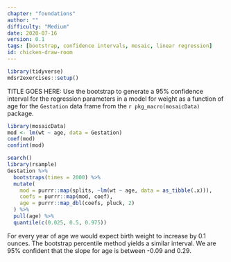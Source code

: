```yaml
---
chapter: "foundations"
author: ""
difficulty: "Medium"
date: 2020-07-16 
version: 0.1
tags: [bootstrap, confidence intervals, mosaic, linear regression]
id: chicken-draw-room
---
```


```r
library(tidyverse)
mdsr2exercises::setup()
```

TITLE GOES HERE: Use the bootstrap to generate a 95% confidence interval for the regression parameters in 
a model for weight as a function of age for the `Gestation` data frame from the `r pkg_macro(mosaicData)` package.

 <!--begin-answer-->

```r
library(mosaicData)
mod <- lm(wt ~ age, data = Gestation)
coef(mod)
confint(mod)
```

```r
search()
library(rsample)
Gestation %>%
  bootstraps(times = 2000) %>%
  mutate(
    mod = purrr::map(splits, ~lm(wt ~ age, data = as_tibble(.x))),
    coefs = purrr::map(mod, coef),
    age = purrr::map_dbl(coefs, pluck, 2)
  ) %>%
  pull(age) %>%
  quantile(c(0.025, 0.5, 0.975))
```
For every year of age we would expect birth weight to increase by 0.1 ounces.
The bootstrap percentile method yields a similar interval.  We are 95% confident that the slope for age is between -0.09 and 0.29.  
  <!--end-answer-->


